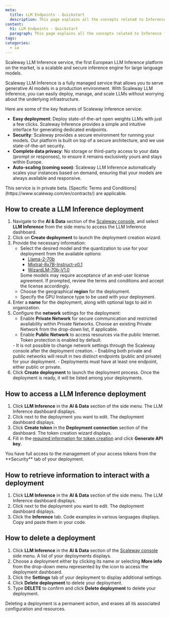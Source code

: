 ```yaml
---
meta:
  title: LLM Endpoints - Quickstart
  description: This page explains all the concepts related to Inference for LLMs
content:
  h1: LLM Endpoints - Quickstart
  paragraph: This page explains all the concepts related to Inference for LLMs
tags: 
categories:
  - ia
---
```


Scaleway LLM Inference service, the first European LLM Inference platform on the market, is a scalable and secure inference engine for large language models.

Scaleway LLM Inference is a fully managed service that allows you to serve generative AI models in a production environment.
With Scaleway LLM Inference, you can easily deploy, manage, and scale LLMs without worrying about the underlying infrastructure.

Here are some of the key features of Scaleway Inference service:

* **Easy deployment**: Deploy state-of-the-art open weights LLMs with just a few clicks. Scaleway Inference provides a simple and intuitive interface for generating dedicated endpoints.
* **Security**: Scaleway provides a secure environment for running your models. Our platform is built on top of a secure architecture, and we use state-of-the-art security.
* **Complete data privacy**: No storage or third-party access to your data (prompt or responses), to ensure it remains exclusively yours and stays within Europe.
* **Auto-scaling (coming soon)**: Scaleway LLM Inference automatically scales your instances based on demand, ensuring that your models are always available and responsive.

<Message type="important">
  This service is in private beta. [Specific Terms and Conditions](https://www.scaleway.com/en/contracts/) are applicable.
</Message>

## How to create a LLM Inference deployment


1. Navigate to the **AI & Data** section of the [Scaleway console](https://console.scaleway.com/), and select **LLM Inference** from the side menu to access the LLM Inference dashboard.
2. Click on **Create deployment** to launch the deployment creation wizard.
3. Provide the necessary information:
    - Select the desired model and the quantization to use for your deployment from the available options:
        - [Llama-2-70b](/ai-data/llm-inference/reference-content/llama-2-70b)
        - [Mixtral-8x7B-Instruct-v0.1](/ai-data/llm-inference/reference-content/mixtral-8x7b)
        - [WizardLM-70b-V1.0](/ai-data/llm-inference/reference-content/wizardlm-70b)
        <Message type="note">
          Some models may require acceptance of an end-user license agreement. If prompted, review the terms and conditions and accept the license accordingly.
        </Message>
    - Choose the geographical **region** for the deployment.
    - Specify the GPU Instance type to be used with your deployment.
4. Enter a **name** for the deployment, along with optional tags to aid in organization.
5. Configure the **network** settings for the deployment:
    - Enable **Private Network** for secure communication and restricted availability within Private Networks. Choose an existing Private Network from the drop-down list, if applicable.
    - Enable **Public Network** to access resources via the public Internet. Token protection is enabled by default.
    <Message type="important">
      - It is not possible to change network settings through the Scaleway console after the deployment creation. 
      - Enabling both private and public networks will result in two distinct endpoints (public and private) for your deployment.
      - Deployments must have at least one endpoint, either public or private.
    </Message>
6. Click **Create deployment** to launch the deployment process. Once the deployment is ready, it will be listed among your deployments.

## How to access a LLM Inference deployment

1. Click **LLM Inference** in the **AI & Data** section of the side menu. The LLM Inference dashboard displays.
2. Click <Icon name="more" /> next to the deployment you want to edit. The deployment dashboard displays.
3. Click **Create token** in the **Deployment connection** section of the dashboard. The token creation wizard displays.
4. Fill in the [required information for token creation](/identity-and-access-management/iam/how-to/create-api-keys/) and click **Generate API key**.

<Message type="tip">
  You have full access to the management of your access tokens from the **Security** tab of your deployment.
</Message>

## How to retrieve information to interact with a deployment

1. Click **LLM Inference** in the **AI & Data** section of the side menu. The LLM Inference dashboard displays.
2. Click <Icon name="more" /> next to the deployment you want to edit. The deployment dashboard displays.
3. Click the **Inference** tab. Code examples in various languages displays. Copy and paste them in your code.

## How to delete a deployment

1. Click **LLM Inference** in the **AI & Data** section of the [Scaleway console](https://console.scaleway.com) side menu. A list of your deployments displays.
2. Choose a deployment either by clicking its name or selecting **More info** from the drop-down menu represented by the icon <Icon name="more" /> to access the deployment dashboard.
3. Click the **Settings** tab of your deployment to display additional settings.
4. Click **Delete deployment** to delete your deployment.
5. Type **DELETE** to confirm and click **Delete deployment** to delete your deployment. 
 
<Message type="important">
  Deleting a deployment is a permanent action, and erases all its associated configuration and resources.
</Message>
